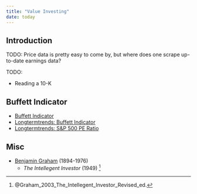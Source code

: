```yaml
---
title: "Value Investing"
date: today
---
```


Introduction
--------------------------------------------

TODO: Price data is pretty easy to come by, but where does one scrape
up-to-date earnings data?

TODO:

-   Reading a 10-K


Buffett Indicator
--------------------------------------------

-   [Buffett Indicator](https://www.currentmarketvaluation.com/models/buffett-indicator.php)
-   [Longtermtrends: Buffett Indicator](https://www.longtermtrends.net/market-cap-to-gdp-the-buffett-indicator/)
-   [Longtermtrends: S&P 500 PE Ratio](https://www.longtermtrends.net/sp500-price-earnings-shiller-pe-ratio/)


Misc
--------------------------------------------

-   [Benjamin Graham](https://en.wikipedia.org/wiki/Benjamin_Graham) (1894-1976)
    -   *The Intellegent Investor* (1949) [^Graham2003]

[^Graham2003]: @Graham_2003_The_Intellegent_Investor_Revised_ed\.

